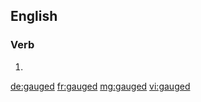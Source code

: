 ==English==

===Verb===
{{head|en}}

# {{en-past of|gauge}}

[[de:gauged]]
[[fr:gauged]]
[[mg:gauged]]
[[vi:gauged]]